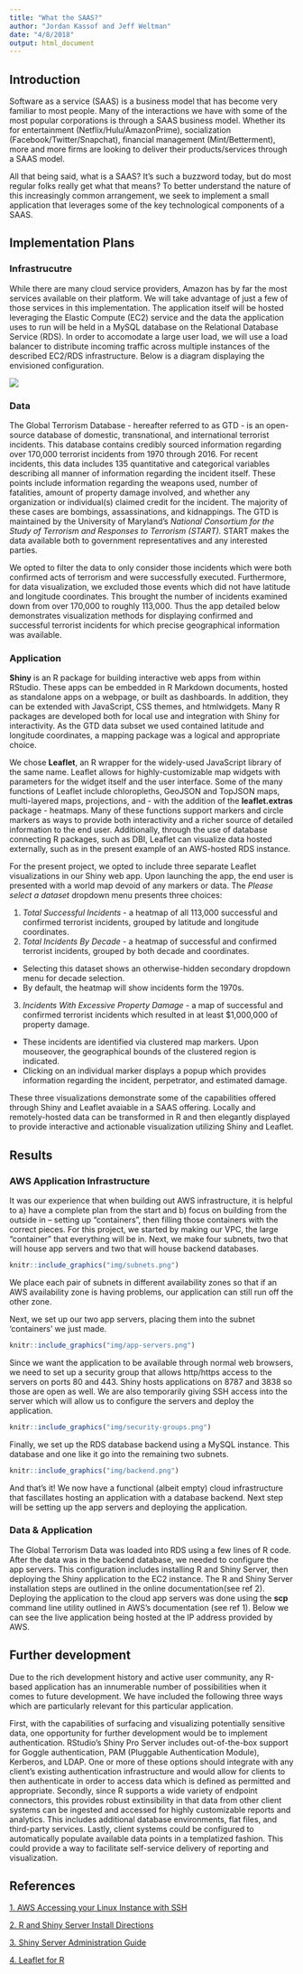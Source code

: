 ```yaml
---
title: "What the SAAS?"
author: "Jordan Kassof and Jeff Weltman"
date: "4/8/2018"
output: html_document
---
```


## Introduction

Software as a service (SAAS) is a business model that has become very familiar to most people. Many of the interactions we have with some of the most popular corporations is through a SAAS business model. Whether its for entertainment (Netflix/Hulu/AmazonPrime), socialization (Facebook/Twitter/Snapchat), financial management (Mint/Betterment), more and more firms are looking to deliver their products/services through a SAAS model.

All that being said, what is a SAAS? It's such a buzzword today, but do most regular folks really get what that means? To better understand the nature of this increasingly common arrangement, we seek to implement a small application that leverages some of the key technological components of a SAAS.

## Implementation Plans

### Infrastrucutre

While there are many cloud service providers, Amazon has by far the most services available on their platform. We will take advantage of just a few of those services in this implementation. The application itself will be hosted leveraging the Elastic Compute (EC2) service and the data the application uses to run will be held in a MySQL database on the Relational Database Service (RDS). In order to accomodate a large user load, we will use a load balancer to distribute incoming traffic across multiple instances of the described EC2/RDS infrastructure. Below is a diagram displaying the envisioned configuration.

![](./img/diag.png)


### Data

The Global Terrorism Database - hereafter referred to as GTD - is an open-source database of domestic, transnational, and international terrorist incidents. This database contains credibly sourced information regarding over 170,000 terrorist incidents from 1970 through 2016. For recent incidents, this data includes 135 quantitative and categorical variables describing all manner of information regarding the incident itself. These points include information regarding the weapons used, number of fatalities, amount of property damage involved, and whether any organization or individual(s) claimed credit for the incident. The majority of these cases are bombings, assassinations, and kidnappings. The GTD is maintained by the University of Maryland's *National Consortium for the Study of Terrorism and Responses to Terrorism (START).* START makes the data available both to government representatives and any interested parties.

We opted to filter the data to only consider those incidents which were both confirmed acts of terrorism and were successfully executed. Furthermore, for data visualization, we excluded those events which did not have latitude and longitude coordinates. This brought the number of incidents examined down from over 170,000 to roughly 113,000. Thus the app detailed below demonstrates visualization methods for displaying confirmed and successful terrorist incidents for which precise geographical information was available.

### Application

**Shiny** is an R package for building interactive web apps from within RStudio. These apps can be embedded in R Markdown documents, hosted as standalone apps on a webpage, or built as dashboards. In addition, they can be extended with JavaScript, CSS themes, and htmlwidgets. Many R packages are developed both for local use and integration with Shiny for interactivity. As the GTD data subset we used contained latitude and longitude coordinates, a mapping package was a logical and appropriate choice. 

We chose **Leaflet**, an R wrapper for the widely-used JavaScript library of the same name. Leaflet allows for highly-customizable map widgets with parameters for the widget itself and the user interface. Some of the many functions of Leaflet include chloropleths, GeoJSON and TopJSON maps, multi-layered maps, projections, and - with the addition of the **leaflet.extras** package - heatmaps. Many of these functions support markers and circle markers as ways to provide both interactivity and a richer source of detailed information to the end user. Additionally, through the use of database connecting R packages, such as DBI, Leaflet can visualize data hosted externally, such as in the present example of an AWS-hosted RDS instance.

For the present project, we opted to include three separate Leaflet visualizations in our Shiny web app. Upon launching the app, the end user is presented with a world map devoid of any markers or data. The *Please select a dataset* dropdown menu presents three choices:

1. *Total Successful Incidents* - a heatmap of all 113,000 successful and confirmed terrorist incidents, grouped by latitude and longitude coordinates.
2. *Total Incidents By Decade* - a heatmap of successful and confirmed terrorist incidents, grouped by both decade and coordinates. 
  + Selecting this dataset shows an otherwise-hidden secondary dropdown menu for decade selection.
  + By default, the heatmap will show incidents form the 1970s.
3. *Incidents With Excessive Property Damage* - a map of successful and confirmed terrorist incidents which resulted in at least $1,000,000 of property damage.
  + These incidents are identified via clustered map markers. Upon mouseover, the geographical bounds of the clustered region is indicated.
  + Clicking on an individual marker displays a popup which provides information regarding the incident, perpetrator, and estimated damage.

These three visualizations demonstrate some of the capabilities offered through Shiny and Leaflet avaiable in a SAAS offering. Locally and remotely-hosted data can be transformed in R and then elegantly displayed to provide interactive and actionable visualization utilizing Shiny and Leaflet.

## Results

### AWS Application Infrastructure

It was our experience that when building out AWS infrastructure, it is helpful to a) have a complete plan from the start and b) focus on building from the outside in -- setting up "containers", then filling those containers with the correct pieces. For this project, we started by making our VPC, the large "container" that everything will be in. Next, we make four subnets, two that will house app servers and two that will house backend databases. 

```r
knitr::include_graphics("img/subnets.png")
```

We place each pair of subnets in different availability zones so that if an AWS availability zone is having problems, our application can still run off the other zone.

Next, we set up our two app servers, placing them into the subnet 'containers' we just made.

```r
knitr::include_graphics("img/app-servers.png")
```

Since we want the application to be available through normal web browsers, we need to set up a security group that allows http/https access to the servers on ports 80 and 443. Shiny hosts applications on 8787 and 3838 so those are open as well. We are also temporarily giving SSH access into the server which will allow us to configure the servers and deploy the application.

```r
knitr::include_graphics("img/security-groups.png")
```

Finally, we set up the RDS database backend using a MySQL instance. This database and one like it go into the remaining two subnets.

```r
knitr::include_graphics("img/backend.png")
```

And that's it! We now have a functional (albeit empty) cloud infrastructure that fascillates hosting an application with a database backend. Next step will be setting up the app servers and deploying the application.

### Data & Application

The Global Terrorism Data was loaded into RDS using a few lines of R code. After the data was in the backend database, we needed to configure the app servers. This configuration includes installing R and Shiny Server, then deploying the Shiny application to the EC2 instance. The R and Shiny Server installation steps are outlined in the online documentation(see ref 2). Deploying the application to the cloud app servers was done using the **scp** command line utility outlined in AWS's documentation (see ref 1). Below we can see the live application being hosted at the IP address provided by AWS.


## Further development

Due to the rich development history and active user community, any R-based application has an innumerable number of possibilities when it comes to future development. We have included the following three ways which are particularly relevant for this particular application.

First, with the capabilities of surfacing and visualizing potentially sensitive data, one opportunity for further development would be to implement authentication. RStudio's Shiny Pro Server includes out-of-the-box support for Goggle authentication, PAM (Pluggable Authentication Module), Kerberos, and LDAP. One or more of these options should integrate with any client's existing authentication infrastructure and would allow for clients to then authenticate in order to access data which is defined as permitted and appropriate. Secondly, since R supports a wide variety of endpoint connectors, this provides robust extinsibility in that data from other client systems can be ingested and accessed for highly customizable reports and analytics. This includes additional database environments, flat files, and third-party services. Lastly, client systems could be configured to automatically populate available data points in a templatized fashion. This could provide a way to facilitate self-service delivery of reporting and visualization.

## References

[1. AWS Accessing your Linux Instance with SSH](https://docs.aws.amazon.com/AWSEC2/latest/UserGuide/AccessingInstancesLinux.html)

[2. R and Shiny Server Install Directions](https://www.rstudio.com/products/shiny/download-server/)

[3. Shiny Server Administration Guide](http://docs.rstudio.com/shiny-server/)

[4. Leaflet for R](https://rstudio.github.io/leaflet/)